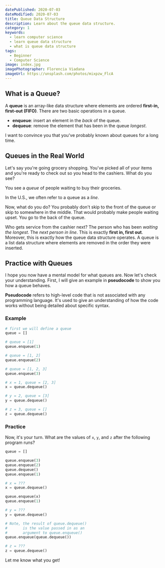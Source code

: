 ```yaml
---
datePublished: 2020-07-03
dateModified: 2020-07-03
title: Queue Data Structure
description: Learn about the queue data structure.
category: 1
keywords:
  - learn computer science
  - learn queue data structure
  - what is queue data structure
tags:
  - Beginner
  - Computer Science
image: index.jpg
imagePhotographer: Florencia Viadana
imageUrl: https://unsplash.com/photos/mixpzw_FlcA
---
```


## What is a Queue?

A **queue** is an array-like data structure where elements are ordered
**first-in, first-out (FIFO)**. There are two basic operations in a queue.

- **enqueue**: insert an element in the _back_ of the queue.
- **dequeue**: remove the element that has been in the queue _longest_.

I want to convince you that you've probably known about queues for a long time.

## Queues in the Real World

Let's say you're going grocery shopping. You've picked all of your items and
you're ready to check out so you head to the cashiers. What do you see?

You see a _queue_ of people waiting to buy their groceries.

<aside>
  <p>
    In the U.S., we often refer to a queue as a <em>line</em>.
  </p>
</aside>

Now, what do you do? You probably don't skip to the front of the queue or skip
to somewhere in the middle. That would probably make people waiting upset. You
go to the back of the queue.

Who gets service from the cashier next? The person who has been _waiting the
longest_. The _next person in line_. This is exactly **first in, first out**.
Moreover, this is exactly how the queue data structure operates. A queue is a
list data structure where elements are removed in the order they were inserted.

## Practice with Queues

I hope you now have a mental model for what queues are. Now let's check your
understanding. First, I will give an example in **pseudocode** to show you how a
queue behaves.

<aside>
  <p>
    <strong>Pseudocode</strong> refers to high-level code that is not associated
    with any programming language. It's used to give an understanding of how the
    code works without being detailed about specific syntax.
  </p>
</aside>

### Example

```python
# first we will define a queue
queue = []

# queue = [1]
queue.enqueue(1)

# queue = [1, 2]
queue.enqueue(2)

# queue = [1, 2, 3]
queue.enqueue(3)

# x = 1, queue = [2, 3]
x = queue.dequeue()

# y = 2, queue = [3]
y = queue.dequeue()

# z = 3, queue = []
z = queue.dequeue()
```

### Practice

Now, it's your turn. What are the values of `x`, `y`, and `z` after the
following program runs?

```python
queue = []

queue.enqueue(3)
queue.enqueue(2)
queue.dequeue()
queue.enqueue(1)

# x = ???
x = queue.dequeue()

queue.enqueue(x)
queue.enqueue(1)

# y = ???
y = queue.dequeue()

# Note, the result of queue.dequeue()
#       is the value passed in as an
#       argument to queue.enqueue()
queue.enqueue(queue.dequeue())

# z = ???
z = queue.dequeue()
```

Let me know what you get!
